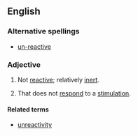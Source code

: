 ==English==

===Alternative spellings===
*[[un-reactive]]

===Adjective===
{{en-adj}}

# {{chemistry}} Not [[reactive]]; relatively [[inert]].
# {{psychology}} That does not [[respond]] to a [[stimulation]].

====Related terms====
*[[unreactivity]]